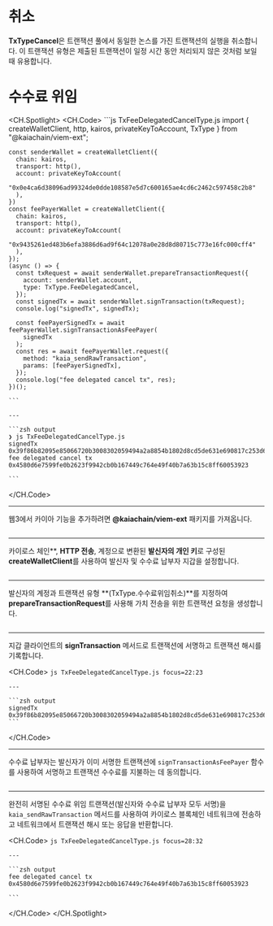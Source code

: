 # 취소


<Editor module="/src/pages/viem-ext/fee-delegated-transaction/FeeDelegatedCancelType.tsx" route={RoutePath.ViemExt_Fee_Cancel_Type} />

**TxTypeCancel**은 트랜잭션 풀에서 동일한 논스를 가진 트랜잭션의 실행을 취소합니다. 이 트랜잭션 유형은 제출된 트랜잭션이 일정 시간 동안 처리되지 않은 것처럼 보일 때 유용합니다.

# 수수료 위임

<CH.Spotlight>
  <CH.Code>
    ```js TxFeeDelegatedCancelType.js
    import { createWalletClient, http, kairos, privateKeyToAccount, TxType } from "@kaiachain/viem-ext";

    const senderWallet = createWalletClient({
      chain: kairos,
      transport: http(),
      account: privateKeyToAccount(
        "0x0e4ca6d38096ad99324de0dde108587e5d7c600165ae4cd6c2462c597458c2b8"
      ),
    })
    const feePayerWallet = createWalletClient({
      chain: kairos,
      transport: http(),
      account: privateKeyToAccount(
        "0x9435261ed483b6efa3886d6ad9f64c12078a0e28d8d80715c773e16fc000cff4"
      ),
    });
    (async () => {
      const txRequest = await senderWallet.prepareTransactionRequest({
        account: senderWallet.account,
        type: TxType.FeeDelegatedCancel,
      });
      const signedTx = await senderWallet.signTransaction(txRequest);
      console.log("signedTx", signedTx);

      const feePayerSignedTx = await feePayerWallet.signTransactionAsFeePayer(
        signedTx
      );
      const res = await feePayerWallet.request({
        method: "kaia_sendRawTransaction",
        params: [feePayerSignedTx],
      });
      console.log("fee delegated cancel tx", res);
    })();

    ```

    ---

    ```zsh output
    ❯ js TxFeeDelegatedCancelType.js
    signedTx 0x39f86b82095e85066720b3008302059494a2a8854b1802d8cd5de631e690817c253d6a9153f847f8458207f6a0e203205f0f0728d964f8da4a8f891b63d2140c9a0144d33a9a682be1db90c212a05a3999602aeefda3cabbf0af3a935b85a9c5e94ffa3c00c8def218a121281343
    fee delegated cancel tx 0x4580d6e7599fe0b2623f9942cb0b167449c764e49f40b7a63b15c8ff60053923

    ```
  </CH.Code>

  ---

  웹3에서 카이아 기능을 추가하려면 **@kaiachain/viem-ext** 패키지를 가져옵니다.

  ```js TxFeeDelegatedCancelType.js focus=1
  ```

  ---

  카이로스 체인\*\*, **HTTP 전송**, 계정으로 변환된 **발신자의 개인 키**로 구성된 **createWalletClient**를 사용하여 발신자 및 수수료 납부자 지갑을 설정합니다.

  ```js TxFeeDelegatedCancelType.js focus=3:16
  ```

  ---

  발신자의 계정과 트랜잭션 유형 \*\*(TxType.수수료위임취소)\*\*를 지정하여 **prepareTransactionRequest**를 사용해 가치 전송을 위한 트랜잭션 요청을 생성합니다.

  ```js TxFeeDelegatedCancelType.js focus=18:21
  ```

  ---

  지갑 클라이언트의 **signTransaction** 메서드로 트랜잭션에 서명하고 트랜잭션 해시를 기록합니다.

  <CH.Code>
    ```js TxFeeDelegatedCancelType.js focus=22:23
    ```

    ---

    ```zsh output
    signedTx 0x39f86b82095e85066720b3008302059494a2a8854b1802d8cd5de631e690817c253d6a9153f847f8458207f6a0e203205f0f0728d964f8da4a8f891b63d2140c9a0144d33a9a682be1db90c212a05a3999602aeefda3cabbf0af3a935b85a9c5e94ffa3c00c8def218a121281343
    ```
  </CH.Code>

  ---

  수수료 납부자는 발신자가 이미 서명한 트랜잭션에 `signTransactionAsFeePayer` 함수를 사용하여 서명하고 트랜잭션 수수료를 지불하는 데 동의합니다.

  ```js TxFeeDelegatedCancelType.js focus=25:27
  ```

  ---

  완전히 서명된 수수료 위임 트랜잭션(발신자와 수수료 납부자 모두 서명)을 `kaia_sendRawTransaction` 메서드를 사용하여 카이로스 블록체인 네트워크에 전송하고 네트워크에서 트랜잭션 해시 또는 응답을 반환합니다.

  <CH.Code>
    ```js TxFeeDelegatedCancelType.js focus=28:32
    ```

    ---

    ```zsh output
    fee delegated cancel tx 0x4580d6e7599fe0b2623f9942cb0b167449c764e49f40b7a63b15c8ff60053923

    ```
  </CH.Code>
</CH.Spotlight>

